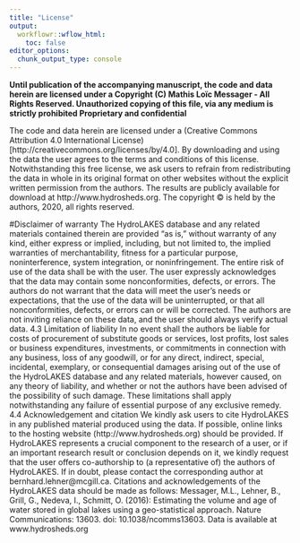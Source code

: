 ```yaml
---
title: "License"
output:
  workflowr::wflow_html:
    toc: false
editor_options:
  chunk_output_type: console
---
```


**Until publication of the accompanying manuscript, the code and data herein are licensed under a  Copyright (C) Mathis Loïc Messager - All Rights Reserved. Unauthorized copying of this file, via any medium is strictly prohibited Proprietary and confidential**

  The code and data herein are licensed under a (Creative Commons Attribution 4.0 International License)[http://creativecommons.org/licenses/by/4.0]. By downloading and using the data the user agrees to the terms and conditions of this license. 
Notwithstanding this free license, we ask users to refrain from redistributing the data in whole in its original format on other websites without the explicit written permission from the authors. The results are publicly available for download at
http://www.hydrosheds.org. The copyright © is held by the authors, 2020, all
rights reserved.

#Disclaimer of warranty
The HydroLAKES database and any related materials contained therein are provided “as is,”
without warranty of any kind, either express or implied, including, but not limited to, the implied
warranties of merchantability, fitness for a particular purpose, noninterference, system
integration, or noninfringement. The entire risk of use of the data shall be with the user. The user
expressly acknowledges that the data may contain some nonconformities, defects, or errors. The
authors do not warrant that the data will meet the user's needs or expectations, that the use of the
data will be uninterrupted, or that all nonconformities, defects, or errors can or will be corrected.
The authors are not inviting reliance on these data, and the user should always verify actual data.
4.3 Limitation of liability
In no event shall the authors be liable for costs of procurement of substitute goods or services,
lost profits, lost sales or business expenditures, investments, or commitments in connection with
any business, loss of any goodwill, or for any direct, indirect, special, incidental, exemplary, or
consequential damages arising out of the use of the HydroLAKES database and any related
materials, however caused, on any theory of liability, and whether or not the authors have been
advised of the possibility of such damage. These limitations shall apply notwithstanding any
failure of essential purpose of any exclusive remedy.
4.4 Acknowledgement and citation
We kindly ask users to cite HydroLAKES in any published material produced using the data. If
possible, online links to the hosting website (http://www.hydrosheds.org) should be provided.
If HydroLAKES represents a crucial component to the research of a user, or if an important
research result or conclusion depends on it, we kindly request that the user offers co-authorship
to (a representative of) the authors of HydroLAKES. If in doubt, please contact the
corresponding author at bernhard.lehner@mcgill.ca.
Citations and acknowledgements of the HydroLAKES data should be made as follows:
Messager, M.L., Lehner, B., Grill, G., Nedeva, I., Schmitt, O. (2016): Estimating the volume and
age of water stored in global lakes using a geo-statistical approach. Nature Communications:
13603. doi: 10.1038/ncomms13603. Data is available at www.hydrosheds.org




